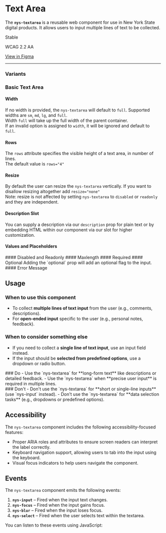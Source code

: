
<Meta of={NysTextareaStories} title="Components/Textarea/Documentation" />


# Text Area
The **`nys-textarea`** is a reusable web component for use in New York State digital products. It allows users to input multiple lines of text to be collected.

<p className="pill pill--stable">Stable</p>

<p className="pill pill--wcag">WCAG 2.2 AA</p>

<p className="pill pill--uikit"><a target="_blank" href="https://www.figma.com/design/U2QpuSUXRTxbgG64Fzi9bu?node-id=3981-10108">View in Figma</a></p>

***

<Canvas of={NysTextareaStories.Basic} />

<Controls />

### Variants

### Basic Text Area

#### Width
If no width is provided, the `nys-textarea` will default to `full`. Supported widths are `sm`, `md`, `lg`, and `full`.\
Width `full` will take up the full width of the parent container.\
If an invalid option is assigned to `width`, it will be ignored and default to `full`.
<Canvas of={NysTextareaStories.Width} />
#### Rows
The `rows` attribute specifies the visible height of a text area, in number of lines.\
The default value is `rows="4"`
<Canvas of={NysTextareaStories.Rows} />
#### Resize
By default the user can resize the `nys-textarea` vertically. If you want to disallow resizing altogether add `resize="none"`\
Note: resize is not affected by setting `nys-textarea` to `disabled` or `readonly` and they are independent.
<Canvas of={NysTextareaStories.Resize} />
#### Description Slot
You can supply a description via our `description` prop for plain text or by embedding HTML within our component via our slot for higher customization.
<Canvas of={NysTextareaStories.DescriptionSlot} />
#### Values and Placeholders
<Canvas of={NysTextareaStories.ValueAndPlaceholder} />
#### Disabled and Readonly
<Canvas of={NysTextareaStories.Disabled} />
<Canvas of={NysTextareaStories.Readonly} />
#### Maxlength
<Canvas of={NysTextareaStories.Maxlength} />
#### Required
<Canvas of={NysTextareaStories.Required} />
#### Optional
Adding the `optional` prop will add an optional flag to the input.
<Canvas of={NysTextareaStories.Optional} />
#### Error Message
<Canvas of={NysTextareaStories.ErrorMessage} />

## Usage

### When to use this component
- To collect **multiple lines of text input** from the user (e.g., comments, descriptions).
- For **open-ended input** specific to the user (e.g., personal notes, feedback).

### When to consider something else
- If you need to collect a **single line of text input**, use an input field instead.
- If the input should be **selected from predefined options**, use a dropdown or radio button.

<div className="nys-grid-row nys-grid-gap-lg">
  <div className="nys-mobile-lg:nys-grid-col">
    <div className="usage-card usage-card--do">
      ### <nys-icon name="check_circle" color="--var(nys-color-success)" /> Do
      - Use the `nys-textarea` for **long-form text** like descriptions or detailed feedback.
      - Use the `nys-textarea` when **precise user input** is required in multiple lines.
    </div>
  </div>
  <div className="nys-mobile-lg:nys-grid-col">
    <div className="usage-card usage-card--dont">
      ### <nys-icon name="error" color="--var(nys-color-warning)" /> Don't
      - Don't use the `nys-textarea` for **short or single-line inputs** (use `nys-input` instead).
      - Don't use the `nys-textarea` for **data selection tasks** (e.g., dropdowns or predefined options).
    </div>
  </div>
</div>

## Accessibility

The `nys-textarea` component includes the following accessibility-focused features:

- Proper ARIA roles and attributes to ensure screen readers can interpret the label correctly.
- Keyboard navigation support, allowing users to tab into the input using the keyboard.
- Visual focus indicators to help users navigate the component.

## Events

The `nys-textarea` component emits the following events:

1. **`nys-input`** – Fired when the input text changes.
2. **`nys-focus`** – Fired when the input gains focus.
3. **`nys-blur`** – Fired when the input loses focus.
4. **`nys-select`** – Fired when the user selects text within the textarea.

You can listen to these events using JavaScript:

```js

// Select the textarea component
const textarea = document.querySelector('nys-textarea');

// Listen for the 'nys-input' event
textarea.addEventListener('nys-input', (event) => {
  console.log('Text input changed:', event.detail.value);
});

// Listen for the 'nys-focus' event
textarea.addEventListener('nys-focus', () => {
  console.log('Text input is focused');
});

// Listen for the 'nys-blur' event
textarea.addEventListener('nys-blur', () => {
  console.log('Text input is blurred');
});

// Listen for the 'nys-select' event
textarea.addEventListener('nys-select', (event) => {
  console.log('Text selected:', event.detail.value);
});
```
